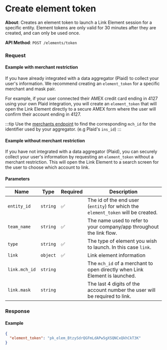 
# Create element token

**About**: Creates an element token to launch a Link Element session for a specific entity. Element tokens are only valid for 30 minutes after they are created, and can only be used once.


**API Method**: `POST /elements/token`

### Request

#### Example with merchant restriction
If you have already integrated with a data aggregator (Plaid) to collect your user's information. We recommend creating an `element_token` for a specific merchant and mask pair.

For example, if your user connected their AMEX credit card ending in 4127 using your own Plaid integration, you will create an `element_token` that will open the Link Element directly to a secure AMEX form where the user will confirm their account ending in 4127.

:::tip
Use the [merchants endpoint](/docs/api/core/merchants/list) to find the corresponding `mch_id` for the identifier used by your aggregator. (e.g Plaid's `ins_id`)
:::

<ElementsCreateLinkToken />

#### Example without merchant restriction
If you have not integrated with a data aggregator (Plaid), you can securely collect your user's information by requesting an `element_token` without a merchant restriction. This will open the Link Element to a search screen for the user to choose which account to link.

<ElementsCreateLinkToken2 />

#### Parameters
| Name          | Type     | Required | Description                                                                      |
|---------------|----------|----------|----------------------------------------------------------------------------------|
| `entity_id`   | `string` | ✅        | The id of the end user (`entity`) for which the `element_token` will be created. |
| `team_name`   | `string` | ✅        | The name used to refer to your company/app throughout the link flow.             |
| `type`        | `string` | ✅        | The type of element you wish to launch. In this case `link`.                     |
| `link`        | `object` | ✅        | Link element information                                                         |
| `link.mch_id` | `string` |          | The `mch_id` of a merchant to open directly when Link Element is launched.       |
| `link.mask`   | `string` |          | The last 4 digits of the account number the user will be required to link.       |

### Response

#### Example

```json
{
  "element_token": "pk_elem_BtzySdrQGFmLdAPw5gXSQNCxQkhCkT3K"
}
```

